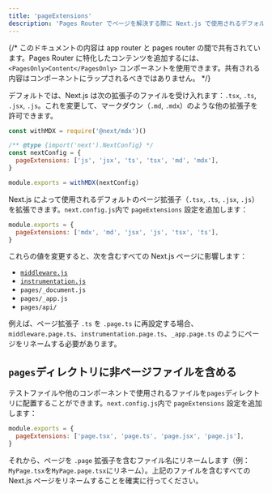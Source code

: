 ```yaml
---
title: 'pageExtensions'
description: 'Pages Router でページを解決する際に Next.js で使用されるデフォルトのページ拡張子を拡張します。'
---
```


{/* このドキュメントの内容は app router と pages router の間で共有されています。Pages Router に特化したコンテンツを追加するには、`<PagesOnly>Content</PagesOnly>` コンポーネントを使用できます。共有される内容はコンポーネントにラップされるべきではありません。 */}

<AppOnly>

デフォルトでは、Next.js は次の拡張子のファイルを受け入れます：`.tsx`, `.ts`, `.jsx`, `.js`。これを変更して、マークダウン（`.md`, `.mdx`）のような他の拡張子を許可できます。

```js title="next.config.js"
const withMDX = require('@next/mdx')()

/** @type {import('next').NextConfig} */
const nextConfig = {
  pageExtensions: ['js', 'jsx', 'ts', 'tsx', 'md', 'mdx'],
}

module.exports = withMDX(nextConfig)
```

</AppOnly>

<PagesOnly>

Next.js によって使用されるデフォルトのページ拡張子（`.tsx`, `.ts`, `.jsx`, `.js`）を拡張できます。`next.config.js`内で `pageExtensions` 設定を追加します：

```js title="next.config.js"
module.exports = {
  pageExtensions: ['mdx', 'md', 'jsx', 'js', 'tsx', 'ts'],
}
```

これらの値を変更すると、次を含むすべての Next.js ページに影響します：

- [`middleware.js`](/docs/pages/building-your-application/routing/middleware)
- [`instrumentation.js`](/docs/pages/building-your-application/optimizing/instrumentation)
- `pages/_document.js`
- `pages/_app.js`
- `pages/api/`

例えば、ページ拡張子 `.ts` を `.page.ts` に再設定する場合、`middleware.page.ts`、`instrumentation.page.ts`、`_app.page.ts` のようにページをリネームする必要があります。

## `pages`ディレクトリに非ページファイルを含める

テストファイルや他のコンポーネントで使用されるファイルを`pages`ディレクトリに配置することができます。`next.config.js`内で `pageExtensions` 設定を追加します：

```js title="next.config.js"
module.exports = {
  pageExtensions: ['page.tsx', 'page.ts', 'page.jsx', 'page.js'],
}
```

それから、ページを `.page` 拡張子を含むファイル名にリネームします（例：`MyPage.tsx`を`MyPage.page.tsx`にリネーム）。上記のファイルを含むすべての Next.js ページをリネームすることを確実に行ってください。

</PagesOnly>